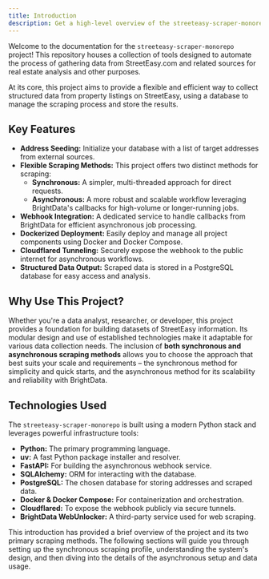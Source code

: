 ```yaml
---
title: Introduction
description: Get a high-level overview of the streeteasy-scraper-monorepo project.
---
```


Welcome to the documentation for the `streeteasy-scraper-monorepo` project! This repository houses a collection of tools designed to automate the process of gathering data from StreetEasy.com and related sources for real estate analysis and other purposes.

At its core, this project aims to provide a flexible and efficient way to collect structured data from property listings on StreetEasy, using a database to manage the scraping process and store the results.

## Key Features

- **Address Seeding:** Initialize your database with a list of target addresses from external sources.
- **Flexible Scraping Methods:** This project offers two distinct methods for scraping:
  - **Synchronous:** A simpler, multi-threaded approach for direct requests.
  - **Asynchronous:** A more robust and scalable workflow leveraging BrightData's callbacks for high-volume or longer-running jobs.
- **Webhook Integration:** A dedicated service to handle callbacks from BrightData for efficient asynchronous job processing.
- **Dockerized Deployment:** Easily deploy and manage all project components using Docker and Docker Compose.
- **Cloudflared Tunneling:** Securely expose the webhook to the public internet for asynchronous workflows.
- **Structured Data Output:** Scraped data is stored in a PostgreSQL database for easy access and analysis.

## Why Use This Project?

Whether you're a data analyst, researcher, or developer, this project provides a foundation for building datasets of StreetEasy information. Its modular design and use of established technologies make it adaptable for various data collection needs. The inclusion of **both synchronous and asynchronous scraping methods** allows you to choose the approach that best suits your scale and requirements – the synchronous method for simplicity and quick starts, and the asynchronous method for its scalability and reliability with BrightData.

## Technologies Used

The `streeteasy-scraper-monorepo` is built using a modern Python stack and leverages powerful infrastructure tools:

- **Python:** The primary programming language.
- **uv:** A fast Python package installer and resolver.
- **FastAPI:** For building the asynchronous webhook service.
- **SQLAlchemy:** ORM for interacting with the database.
- **PostgreSQL:** The chosen database for storing addresses and scraped data.
- **Docker & Docker Compose:** For containerization and orchestration.
- **Cloudflared:** To expose the webhook publicly via secure tunnels.
- **BrightData WebUnlocker:** A third-party service used for web scraping.

This introduction has provided a brief overview of the project and its two primary scraping methods. The following sections will guide you through setting up the synchronous scraping profile, understanding the system's design, and then diving into the details of the asynchronous setup and data usage.
